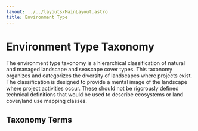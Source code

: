 ```yaml
---
layout: ../../layouts/MainLayout.astro
title: Environment Type
---
```



# Environment Type Taxonomy

The environment type taxonomy is a hierarchical classification of natural and managed landscape and seascape cover types. This taxonomy organizes and categorizes the diversity of landscapes where projects exist. The classification is designed to provide a mental image of the landscape where project activities occur. These should not be rigorously defined technical definitions that would be used to describe ecosystems or land cover/land use mapping classes.

## Taxonomy Terms

<TaxonomyTable collection="environment-type" />

